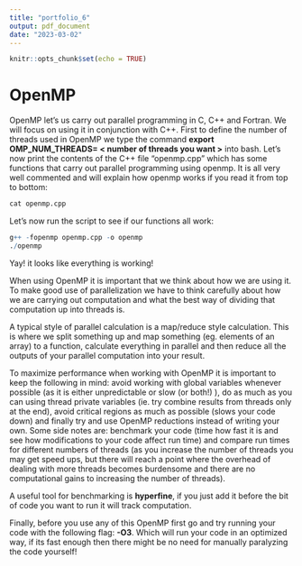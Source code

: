 ```yaml
---
title: "portfolio_6"
output: pdf_document
date: "2023-03-02"
---
```


```r
knitr::opts_chunk$set(echo = TRUE)
```

# OpenMP
OpenMP let's us carry out parallel programming in C, C++ and Fortran. We will focus on using it in conjunction with C++. First to define the number of threads used in OpenMP we type the command __export OMP\_NUM\_THREADS= < number of threads you want >__ into bash. Let's now print the contents of the C++ file "openmp.cpp" which has some functions that carry out parallel programming using openmp. It is all very well commented and will explain how openmp works if you read it from top to bottom:
```r
cat openmp.cpp
```
Let's now run the script to see if our functions all work:
```r
g++ -fopenmp openmp.cpp -o openmp
./openmp 
```
Yay! it looks like everything is working!

When using OpenMP it is important that we think about how we are using it. To make good use of parallelization we have to think carefully about how we are carrying out computation and what the best way of dividing that computation up into threads is. 

A typical style of parallel calculation is a map/reduce style calculation. This is where we split something up and map something (eg. elements of an array) to a function, calculate everything in parallel and then reduce all the outputs of your parallel computation into your result. 

To maximize performance when working with OpenMP it is important to keep the following in mind: avoid working with global variables whenever possible (as it is either unpredictable or slow (or both!) ), do as much as you can using thread private variables (ie. try combine results from threads only at the end), avoid critical regions as much as possible (slows your code down) and finally try and use OpenMP reductions instead of writing your own. Some side notes are: benchmark your code (time how fast it is and see how modifications to your code affect run time) and compare run times for different numbers of threads (as you increase the number of threads you may get speed ups, but there will reach a point where the overhead of dealing with more threads becomes burdensome and there are no computational gains to increasing the number of threads).

A useful tool for benchmarking is __hyperfine__, if you just add it before the bit of code you want to run it will track computation.

Finally, before you use any of this OpenMP first go and try running your code with the following flag: __-O3__. Which will run your code in an optimized way, if its fast enough then there might be no need for manually paralyzing the code yourself!
